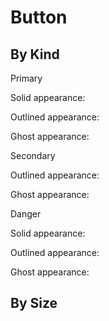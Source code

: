 

<Meta of={ButtonStories} />

# Button

## By Kind

<div style={{ padding: '3rem 1rem' }} className="dark:bg-slate-940 bg-white">
  <p className="text-slate-500 dark:text-white font-semibold">Primary</p>
  <div className="align-center items-center flex gap-1 pb-4">
    <p className="text-slate-500 dark:text-white pr-2">Solid appearance:</p>
    <Story of={ButtonStories.PrimarySolid} />
    <Story of={ButtonStories.PrimarySolidWithIcon} />
    <Story of={ButtonStories.PrimarySolidOnlyIcon} />
    <Story of={ButtonStories.PrimarySolidLoading} />
    <Story of={ButtonStories.PrimarySolidWithShortcut} />
    <Story of={ButtonStories.PrimarySolidDisabled} />
  </div>
  <div className="align-center items-center flex gap-1 pb-4">
    <p className="text-slate-500 dark:text-white pr-2">Outlined appearance:</p>
    <Story of={ButtonStories.PrimaryOutlined} />
    <Story of={ButtonStories.PrimaryOutlinedWithIcon} />
    <Story of={ButtonStories.PrimaryOutlinedOnlyIcon} />
    <Story of={ButtonStories.PrimaryOutlinedLoading} />
    <Story of={ButtonStories.PrimaryOutlinedWithShortcut} />
    <Story of={ButtonStories.PrimaryOutlinedDisabled} />
  </div>
  <div className="align-center items-center flex gap-1 pb-4">
    <p className="text-slate-500 dark:text-white pr-2">Ghost appearance:</p>
    <Story of={ButtonStories.PrimaryGhost} />
    <Story of={ButtonStories.PrimaryGhostWithIcon} />
    <Story of={ButtonStories.PrimaryGhostOnlyIcon} />
    <Story of={ButtonStories.PrimaryGhostLoading} />
    <Story of={ButtonStories.PrimaryGhostWithShortcut} />
    <Story of={ButtonStories.PrimaryGhostDisabled} />
  </div>
  <p className="text-slate-500 dark:text-white font-semibold">Secondary</p>
  <div className="align-center items-center flex gap-1">
    <p className="text-slate-500 dark:text-white pr-2">Outlined appearance:</p>
    <Story of={ButtonStories.SecondaryOutlined} />
    <Story of={ButtonStories.SecondaryOutlinedWithIcon} />
    <Story of={ButtonStories.SecondaryOutlinedOnlyIcon} />
    <Story of={ButtonStories.SecondaryOutlinedLoading} />
    <Story of={ButtonStories.SecondaryOutlinedWithShortcut} />
    <Story of={ButtonStories.SecondaryOutlinedDisabled} />
  </div>
  <div className="align-center items-center flex gap-1 pb-4">
    <p className="text-slate-500 dark:text-white pr-2">Ghost appearance:</p>
    <Story of={ButtonStories.SecondaryGhost} />
    <Story of={ButtonStories.SecondaryGhostWithIcon} />
    <Story of={ButtonStories.SecondaryGhostOnlyIcon} />
    <Story of={ButtonStories.SecondaryGhostLoading} />
    <Story of={ButtonStories.SecondaryGhostWithShortcut} />
    <Story of={ButtonStories.SecondaryGhostDisabled} />
  </div>
  <p className="text-slate-500 dark:text-white font-semibold">Danger</p>
  <div className="align-center items-center flex gap-1 pb-4">
    <p className="text-slate-500 dark:text-white pr-2">Solid appearance:</p>
    <Story of={ButtonStories.DangerSolid} />
    <Story of={ButtonStories.DangerSolidWithIcon} />
    <Story of={ButtonStories.DangerSolidOnlyIcon} />
    <Story of={ButtonStories.DangerSolidLoading} />
    <Story of={ButtonStories.DangerSolidWithShortcut} />
    <Story of={ButtonStories.DangerSolidDisabled} />
  </div>
  <div className="align-center items-center flex gap-1 pb-4">
    <p className="text-slate-500 dark:text-white pr-2">Outlined appearance:</p>
    <Story of={ButtonStories.DangerOutlined} />
    <Story of={ButtonStories.DangerOutlinedWithIcon} />
    <Story of={ButtonStories.DangerOutlinedOnlyIcon} />
    <Story of={ButtonStories.DangerOutlinedLoading} />
    <Story of={ButtonStories.DangerOutlinedWithShortcut} />
    <Story of={ButtonStories.DangerOutlinedDisabled} />
  </div>
  <div className="align-center items-center flex gap-1 pb-4">
    <p className="text-slate-500 dark:text-white pr-2">Ghost appearance:</p>
    <Story of={ButtonStories.DangerGhost} />
    <Story of={ButtonStories.DangerGhostWithIcon} />
    <Story of={ButtonStories.DangerGhostOnlyIcon} />
    <Story of={ButtonStories.DangerGhostLoading} />
    <Story of={ButtonStories.DangerGhostWithShortcut} />
    <Story of={ButtonStories.DangerGhostDisabled} />
  </div>
</div>

## By Size

<div
  style={{ padding: '3rem' }}
  className="dark:bg-slate-940 flex items-center justify-center gap-1 bg-white"
>
  <Story of={ButtonStories.SmallSize} />
  <Story of={ButtonStories.RegularSize} />
  <Story of={ButtonStories.LargeSize} />
</div>
